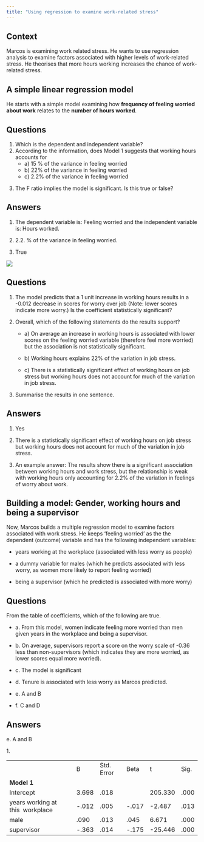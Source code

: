 ```yaml
---
title: "Using regression to examine work-related stress"
---
```


## Context

Marcos is examining work related stress. He wants to use regression analysis to examine factors associated with higher levels of work-related stress. He theorises that more hours working increases the chance of work-related stress.

## A simple linear regression model

He starts with a simple model examining how **frequency of feeling worried about work** relates to the **number of hours worked**.

::: panel-tabset
## Questions

1.  Which is the dependent and independent variable?
2.  According to the information, does Model 1 suggests that working hours accounts for
    -   a\) 15 % of the variance in feeling worried
    -   b\) 22% of the variance in feeling worried
    -   c\) 2.2% of the variance in feeling worried

<!-- -->

3.  The F ratio implies the model is significant. Is this true or false?

## Answers

1.  The dependent variable is: Feeling worried and the independent variable is: Hours worked.

2.  2.2. % of the variance in feeling worried.

3.  True
:::

![](images/clipboard-1912033446.png)

::: panel-tabset
## Questions

1.  The model predicts that a 1 unit increase in working hours results in a -0.012 decrease in scores for worry over job (Note: lower scores indicate more worry.) Is the coefficient statistically significant?

2.  Overall, which of the following statements do the results support?

    -   a\) On average an increase in working hours is associated with lower scores on the feeling worried variable (therefore feel more worried) but the association is not statistically significant.

    -   b\) Working hours explains 22% of the variation in job stress.

    -   c\) There is a statistically significant effect of working hours on job stress but working hours does not account for much of the variation in job stress.

3.  Summarise the results in one sentence.

## Answers

1.  Yes

2.  There is a statistically significant effect of working hours on job stress but working hours does not account for much of the variation in job stress.

3.  An example answer: The results show there is a significant association between working hours and work stress, but the relationship is weak with working hours only accounting for 2.2% of the variation in feelings of worry about work.
:::

## Building a model: Gender, working hours and being a supervisor

Now, Marcos builds a multiple regression model to examine factors associated with work stress. He keeps ‘feeling worried’ as the the dependent (outcome) variable and has the following independent variables:

-   years working at the workplace (associated with less worry as people)

-   a dummy variable for males (which he predicts associated with less worry, as women more likely to report feeling worried)

-   being a supervisor (which he predicted is associated with more worry)

::: panel-tabset
## Questions

From the table of coefficients, which of the following are true.

-   a\. From this model, women indicate feeling more worried than men given years in the workplace and being a supervisor.

-   b\. On average, supervisors report a score on the worry scale of -0.36 less than non-supervisors (which indicates they are more worried, as lower scores equal more worried).

-   c\. The model is significant

-   d\. Tenure is associated with less worry as Marcos predicted.

-   e\. A and B

-   f\. C and D

## Answers

e\. A and B
:::

1\.

|                                  |       |            |       |         |      |
|----------------------------------|-------|------------|-------|---------|------|
|                                  | B     | Std. Error | Beta  | t       | Sig. |
| **Model 1**                      |       |            |       |         |      |
| Intercept                        | 3.698 | .018       |       | 205.330 | .000 |
| years working at this  workplace | -.012 | .005       | -.017 | -2.487  | .013 |
| male                             | .090  | .013       | .045  | 6.671   | .000 |
| supervisor                       | -.363 | .014       | -.175 | -25.446 | .000 |

